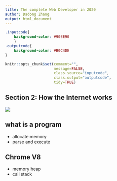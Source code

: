 ```yaml
---
title: The complete Web Developer in 2020 
author: Dadong Zhang
output: html_document
---
```

```css
.inputcode{
    background-color: #90EE90
    }
.outputcode{
    background-color: #B0C4DE
}
```

```r
knitr::opts_chunk$set(comment="",
                      message=FALSE,
                      class.source="inputcode",
                      class.output="outputcode", 
                      tidy=TRUE)

```

## Section 2: How the Internet works

![](./figs/s2_1.png)


## what is a program
* allocate memory
* parse and execute

## Chrome V8
* memory heap
* call stack
